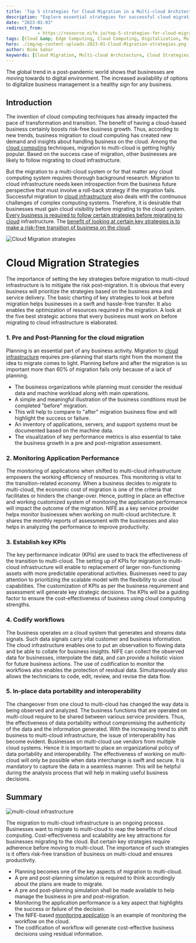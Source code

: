 ```yaml
---
title: 'Top 5 strategies for Cloud Migration in a Multi-cloud Architecture'
description: "Explore essential strategies for successful cloud migration in a multi-cloud environment, including planning, performance monitoring, KPI establishment, workflow codification, and data portability."
date: "2023-01-03"
redirect_from: 
            - https://resource.nife.io/top-5-strategies-for-cloud-migration-in-a-multi-cloud-architecture/
tags: [Cloud &amp; Edge Computing, Cloud Computing, Digitalization, Multi Cloud, Multi-Cloud Computing]
hero: ./img/wp-content-uploads-2023-01-Cloud-Migration-strategies.png
author: Nida Sahar
keywords: [Cloud Migration, Multi-cloud Architecture, Cloud Strategies, Performance Monitoring, Data Portability]
---
```

The global trend in a post-pandemic world shows that businesses are moving towards to digital environment. The increased availability of options to digitalize business management is a healthy sign for any business.

## Introduction

The invention of cloud computing techniques has already impacted the pace of transformation and transition. The benefit of having a cloud-based business certainly boosts risk-free business growth. Thus, according to new trends, business migration to cloud computing has created new demand and insights about handling business on the cloud. Among the [cloud computing](/blog/how-does-cloud-computing-affect-budget-predictability-for-cios/) techniques, migration to multi-cloud is getting highly popular. Based on the success case of migration, other businesses are likely to follow migrating to cloud infrastructure.

But the migration to a multi-cloud system or for that matter any cloud computing system requires thorough background research. Migration to cloud infrastructure needs keen introspection from the business future perspective that must involve a roll-back strategy if the migration fails. Successful migration to [cloud infrastructure](/blog/what-is-edge-to-cloud-cloud-computing-security/) also deals with the continuous challenges of complex computing systems. Therefore, it is desirable that businesses must gain cloud visibility before migrating to the cloud system. [Every business is required to follow certain strategies before migrating to cloud](/blog/generate-95-more-profits-every-month-by-easy-cloud-deployment-on-nife/) infrastructure. The [benefit of looking at certain key strategies is to make a risk-free transition of business on the cloud](/blog/why-hybrid-cloud-an-overview-of-the-top-benefits-of-hybrid/).


![Cloud Migration strategies](https://raw.githubusercontent.com/nifetency/nife-blog-content/main/blog/img/Cloud-Migration-strategies.png)
<br/>



 
# Cloud Migration Strategies

The importance of setting the key strategies before migration to multi-cloud infrastructure is to mitigate the risk post-migration. It is obvious that every business will prioritize the strategies based on the business area and service delivery. The basic charting of key strategies to look at before migration helps businesses in a swift and hassle-free transfer. It also enables the optimization of resources required in the migration. A look at the five best strategic actions that every business must work on before migrating to cloud infrastructure is elaborated.

### 1. Pre and Post-Planning for the cloud migration

Planning is an essential part of any business activity. Migration to [cloud infrastructure](https://www.vmware.com/topics/glossary/content/cloud-infrastructure.html) requires pre-planning that starts right from the moment the idea to migrate comes to light. Planning before and after the migration is so important more than 60% of migration fails only because of a lack of planning.

- The business organizations while planning must consider the residual data and machine workload along with main operations.
- A simple and meaningful illustration of the business conditions must be completed "before" migration.
- This will help to compare to "after" migration business flow and will highlight the success or failure.
- An inventory of applications, servers, and support systems must be documented based on the machine data.
- The visualization of key performance metrics is also essential to take the business growth in a pre and post-migration assessment.

### 2. Monitoring Application Performance

The monitoring of applications when shifted to multi-cloud infrastructure empowers the working efficiency of resources. This monitoring is vital to the transition-related economy. When a business decides to migrate to multi-cloud, the economic cost of migration is one of the criteria that facilitates or hinders the change-over. Hence, putting in place an effective and working customized system of monitoring the application performance will impact the outcome of the migration. NIFE as a key service provider helps monitor businesses when working on multi-cloud architecture. It shares the monthly reports of assessment with the businesses and also helps in analyzing the performance to improve productivity.

### 3. Establish key KPIs

The key performance indicator (KPIs) are used to track the effectiveness of the transition to multi-cloud. The setting up of KPIs for migration to multi-cloud infrastructure will enable to replacement of larger non-functioning assets with more predictable operational activities. Businesses need to pay attention to prioritizing the scalable model with the flexibility to use cloud capabilities. The customization of KPIs as per the business requirement and assessment will generate key strategic decisions. The KPIs will be a guiding factor to ensure the cost-effectiveness of business using cloud computing strengths.

### 4. Codify workflows

The business operates on a cloud system that generates and streams data signals. Such data signals carry vital customer and business information. The cloud infrastructure enables one to put an observation to flowing data and be able to collate for business insights. NIFE can collect the observed data for businesses, interpolate the data, and can provide a holistic vision for future business actions. The use of codification to monitor the workflows also enables the protection of residual data. Simultaneously also allows the technicians to code, edit, review, and revise the data flow.

### 5. In-place data portability and interoperability

The changeover from one cloud to multi-cloud has changed the way data is being observed and analyzed. The business functions that are operated on multi-cloud require to be shared between various service providers. Thus, the effectiveness of data portability without compromising the authenticity of the data and the information generated. With the increasing trend to shift business to multi-cloud infrastructure, the issue of interoperability has become evident. Businesses on multi-cloud use vendors from multiple cloud systems. Hence it is important to place an organizational policy of data portability and interoperability. The effectiveness of working on multi-cloud will only be possible when data interchange is swift and secure. It is mandatory to capture the data in a seamless manner. This will be helpful during the analysis process that will help in making useful business decisions.

## Summary

![multi-cloud infrastructure](https://raw.githubusercontent.com/nifetency/nife-blog-content/main/blog/img/multi-cloud-infrastructure.jpg)
<br/>


 
The migration to multi-cloud infrastructure is an ongoing process. Businesses want to migrate to multi-cloud to reap the benefits of cloud computing. Cost-effectiveness and scalability are key attractions for businesses migrating to the cloud. But certain key strategies require adherence before moving to multi-cloud. The importance of such strategies is it offers risk-free transition of business on multi-cloud and ensures productivity.

- Planning becomes one of the key aspects of migration to multi-cloud.
- A pre and post-planning simulation is required to think accordingly about the plans are made to migrate.
- A pre and post-planning simulation shall be made available to help manage the business in pre and post-migration.
- Monitoring the application performance is a key aspect that highlights the success or failure of the decision.
- The NIFE-based [monitoring application](/blog/real-time-application-monitoring/) is an example of monitoring the workflow on the cloud.
- The codification of workflow will generate cost-effective business decisions using residual information.
